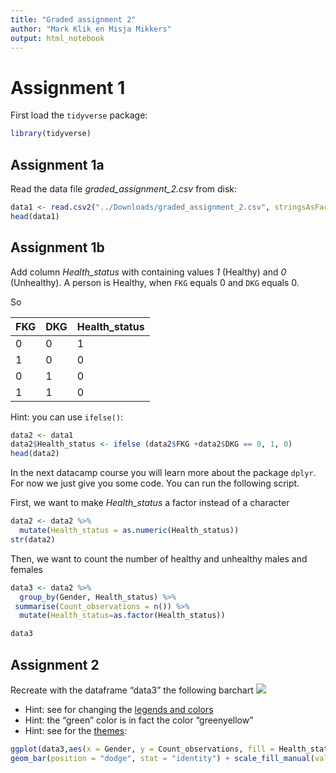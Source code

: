 ```yaml
---
title: "Graded assignment 2"
author: "Mark Klik en Misja Mikkers"
output: html_notebook
---
```


# Assignment 1

First load the `tidyverse` package:

```r
library(tidyverse)
```


##  Assignment 1a

Read the data file _graded_assignment_2.csv_ from disk:

```r
data1 <- read.csv2("../Downloads/graded_assignment_2.csv", stringsAsFactors = FALSE, dec = ".")
head(data1)

```

## Assignment 1b

Add column _Health_status_ with containing values _1_ (Healthy) and _0_ (Unhealthy).
A person is Healthy, when `FKG` equals 0 and `DKG` equals 0.

So

| FKG | DKG | Health_status   |
|-----|-----|--------------   |
| 0   | 0   | 1               |
| 1   | 0   | 0               |
| 0   | 1   | 0               |
| 1   | 1   | 0               |

Hint: you can use `ifelse()`:

```r
data2 <- data1 
data2$Health_status <- ifelse (data2$FKG +data2$DKG == 0, 1, 0)
head(data2)
```

In the next datacamp course you will learn more about the package `dplyr`. For now we just give you some code. You can run the following script.

First, we want to make _Health\_status_ a factor instead of a character

```r
data2 <- data2 %>%
  mutate(Health_status = as.numeric(Health_status))
str(data2)
```

Then, we want to count the number of healthy and unhealthy males and females

```r
data3 <- data2 %>%
  group_by(Gender, Health_status) %>%
 summarise(Count_observations = n()) %>%
  mutate(Health_status=as.factor(Health_status))

data3
```

## Assignment 2

Recreate with the dataframe "data3" the following barchart ![](../Sourcedata/barchart.png)

* Hint: see for changing the [legends and colors](http://www.cookbook-r.com/Graphs/Legends_(ggplot2)/)
* Hint: the "green" color is in fact the color "greenyellow"
* Hint: see for the [themes](http://ggplot2.tidyverse.org/reference/ggtheme.html): 


```r
ggplot(data3,aes(x = Gender, y = Count_observations, fill = Health_status)) +
geom_bar(position = "dodge", stat = "identity") + scale_fill_manual(values=c("red","greenyellow"))


```


